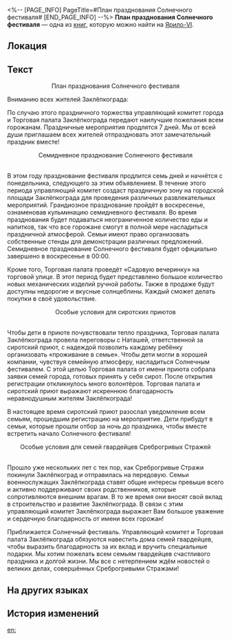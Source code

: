 <%-- [PAGE_INFO]
PageTitle=#План празднования Солнечного фестиваля#
[END_PAGE_INFO] --%>
{{Дополнить}}
{{Книга Инфобокс
|id           = 004
|Название     = 
|Изображение  = Предмет Записи.png
|Мир          = Ярило-VI
|Томов        = 1
|Автор        = <!--нужно добавить-->
|Описание     = План празднования традиционного праздника Белобога, который пока не пригодится...
|Том1         = {{tx}}
|Источник1    = {{tx|Отсутствует источник}}
|Персонажи    = 
|Фракции      = 
}}
'''План празднования Солнечного фестиваля''' — одна из [[Книги|книг]], которую можно найти на [[Ярило-VI]].

==Локация==
{{Отметка карты|<!--название карты-->|<!--id отметки-->}}

==Текст==
<div align="center">План празднования Солнечного фестиваля</div>

Вниманию всех жителей Заклёпкограда:

По случаю этого праздничного торжества управляющий комитет города и Торговая палата Заклёпкограда передают наилучшие пожелания всем горожанам. Праздничные мероприятия продлятся 7 дней. Мы от всей души приглашаем всех жителей отпраздновать этот замечательный праздник вместе!

<div align="center">Семидневное празднование Солнечного фестиваля</div><br />В этом году празднование фестиваля продлится семь дней и начнётся с понедельника, следующего за этим объявлением. В течение этого периода управляющий комитет создаст праздничную зону на городской площади Заклёпкограда для проведения различных развлекательных мероприятий. Грандиозное празднование пройдёт в воскресенье, ознаменовав кульминацию семидневного фестиваля. Во время празднования будет подаваться неограниченное количество еды и напитков, так что все горожане смогут в полной мере насладиться праздничной атмосферой. Семьи имеют право организовать собственные стенды для демонстрации различных предложений. Семидневное празднование Солнечного фестиваля будет официально завершено в воскресенье в 00:00.

Кроме того, Торговая палата проведёт «Садовую вечеринку» на торговой улице. В этот период будет представлено большое количество новых механических изделий ручной работы. Также в продаже будут доступны недорогие и вкусные солнцеблины. Каждый сможет делать покупки в своё удовольствие.

<div align="center">Особые условия для сиротских приютов</div><br />Чтобы дети в приюте почувствовали тепло праздника, Торговая палата Заклёпкограда провела переговоры с Наташей, ответственной за сиротский приют, с надеждой позволить каждому ребёнку организовать «проживание в семье». Чтобы дети могли в хорошей компании, чувствуя семейную атмосферу, насладиться Солнечным фестивалем. С этой целью Торговая палата от имени приюта собрала заявки семей города, готовых принять у себя сирот. После открытия регистрации откликнулось много волонтёров. Торговая палата и сиротский приют выражают искреннюю благодарность неравнодушным жителям Заклёпкограда!

В настоящее время сиротский приют разослал уведомление всем семьям, прошедшим регистрацию на мероприятие. Дети прибудут в семьи, которые прошли отбор за ночь до праздника, чтобы вместе встретить начало Солнечного фестиваля!

<div align="center">Особые условия для семей гвардейцев Среброгривых Стражей</div><br />Прошло уже нескольких лет с тех пор, как Среброгривые Стражи покинули Заклёпкоград и отправилась на передовую. Семьи военнослужащих Заклёпкограда ставят общие интересы превыше всего и активно поддерживают своих родственников, которые сопротивляются внешним врагам. В то же время они вносят свой вклад в строительство и развитие Заклёпкограда. В связи с этим управляющий комитет Заклёпкограда выражает Вам большое уважение и сердечную благодарность от имени всех горожан!

Приближается Солнечный фестиваль. Управляющий комитет и Торговая палата Заклёпкограда обязуются навестить дома семей гвардейцев, чтобы выразить благодарность за их вклад и вручить специальные подарки. Мы хотим пожелать всем семьям гвардейцев счастливого праздника и долгой жизни. Мы все с нетерпением ждём новостей о великих делах, совершённых Среброгривыми Стражами!

==На других языках==
{{На других языках
|en   = Solwarm Festival Celebration Plans
|zhs  = 关于煦日节庆典相关事宜的安排
|zht  = 煦日節慶典相關事宜
|ja   = 太陽の日の式典に関する取り決め
|ko   = 태양의 축제 관련 일정
|es   = Disposiciones para los asuntos relacionados con la celebración del Festival Calisol
|fr   = Plans de célébration du Festival du soleil radieux
|ru   = План празднования Солнечного фестиваля
|th   = การเตรียมการเกี่ยวกับงานเฉลิมฉลองเทศกาล Solwarm
|vi   = Sắp Xếp Công Tác Cho Lễ Hội Mặt Trời
|de   = Pläne für das Solwarm-Festival
|id   = Rencana Perayaan Festival Solwarm
|pt   = Planos para a Celebração do Festival Solwarm
}}

==История изменений==
{{История изменений|3.5}}

[[en:]]